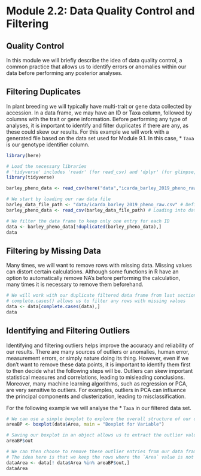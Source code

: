 # Module 2.2: Data Quality Control and Filtering

## Quality Control

In this module we will briefly describe the idea of data quality control, a common practice that allows us to identify errors or anomalies within our data before performing any posterior analyses.

## Filtering Duplicates

In plant breeding we will typically have multi-trait or gene data collected by accession. In a data frame, we may have an ID or Taxa column, followed by columns with the trait or gene information. Before performing any type of analyses, it is important to identify and filter duplicates if there are any, as these could skew our results. For this example we will work with a generated file based on the data set used for Module 9.1. In this case, \* `Taxa` is our genotype identifier column.

```r
library(here)
```

```r
# Load the necessary libraries
# 'tidyverse' includes 'readr' (for read_csv) and 'dplyr' (for glimpse, etc.)
library(tidyverse) 
```

```r
barley_pheno_data <- read_csv(here("data","icarda_barley_2019_pheno_raw.csv")) # Loading into data frame
```

```r
# We start by loading our raw data file
barley_data_file_path <- "data/icarda_barley_2019_pheno_raw.csv" # Defining our file path
barley_pheno_data <- read_csv(barley_data_file_path) # Loading into data frame
```

```r
# We filter the data frame to keep only one entry for each ID
data <- barley_pheno_data[!duplicated(barley_pheno_data),]
data
```

## Filtering by Missing Data

Many times, we will want to remove rows with missing data. Missing values can distort certain calculations. Although some functions in R have an option to automatically remove NA's before performing the calculation, many times it is necessary to remove them beforehand.

```r
# We will work with our duplicate filtered data frame from last section.
# complete.cases() allows us to filter any rows with missing values
data <- data[complete.cases(data),]
data
```

## Identifying and Filtering Outliers

Identifying and filtering outliers helps improve the accuracy and reliability of our results. There are many sources of outliers or anomalies, human error, measurement errors, or simply nature doing its thing. However, even if we don't want to remove these data points, it is important to identify them first to then decide what the following steps will be. Outliers can skew important statistical measures and correlations, leading to misleading conclusions. Moreover, many machine learning algorithms, such as regression or PCA, are very sensitive to outliers. For examples, outliers in PCA can influence the principal components and clusterization, leading to misclassification.

For the following example we will analyse the \* `Taxa` in our filtered data set.

```r
# We can use a simple boxplot to explore the overall structure of our data and identify outliers
areaBP <- boxplot(data$Area, main = "Boxplot for Variable")

# Saving our boxplot in an object allows us to extract the outlier values as a vector
areaBP$out

# We can then choose to remove these outlier entries from our data frame
# The idea here is that we keep the rows where the `Area` value is not in our outliers vector
dataArea <- data[! data$Area %in% areaBP$out,]
dataArea
```
